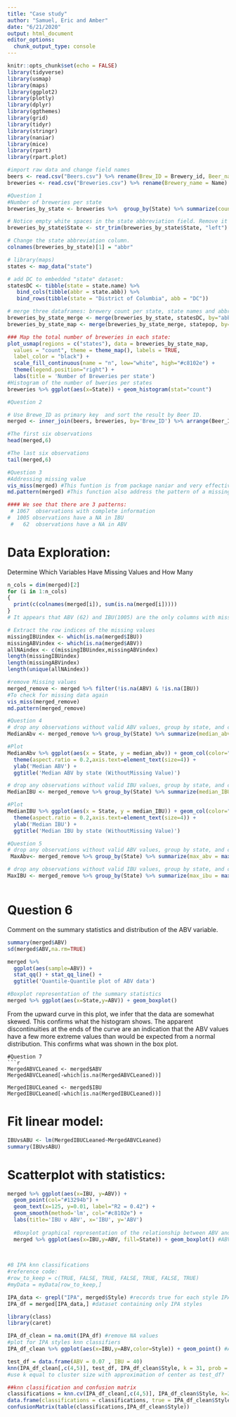 ```yaml
---
title: "Case study"
author: "Samuel, Eric and Amber"
date: "6/21/2020"
output: html_document
editor_options: 
  chunk_output_type: console
---
```


```r
knitr::opts_chunk$set(echo = FALSE)
library(tidyverse)
library(usmap)
library(maps)
library(ggplot2)
library(plotly)
library(dplyr)
library(ggthemes)
library(grid)
library(tidyr)
library(stringr)
library(naniar)
library(mice)
library(rpart)
library(rpart.plot)
```

```r
#import raw data and change field names 
beers <- read.csv("Beers.csv") %>% rename(Brew_ID = Brewery_id, Beer_name = Name)
breweries <- read.csv("Breweries.csv") %>% rename(Brewery_name = Name)

```

```r

#Question 1
#Number of breweries per state
breweries_by_state <- breweries %>%  group_by(State) %>% summarize(count = n())

# Notice empty white spaces in the state abbreviation field. Remove it first:
breweries_by_state$State <- str_trim(breweries_by_state$State, "left")

# Change the state abbreviation column.
colnames(breweries_by_state)[1] = "abbr"

# library(maps)
states <- map_data("state")

# add DC to embedded "state" dataset:
statesDC <- tibble(state = state.name) %>%
   bind_cols(tibble(abbr = state.abb)) %>% 
   bind_rows(tibble(state = "District of Columbia", abb = "DC"))

# merge three dataframes: brewery count per state, state names and abbreviations, and state population data
breweries_by_state_merge <- merge(breweries_by_state, statesDC, by="abbr")
breweries_by_state_map <- merge(breweries_by_state_merge, statepop, by="abbr")

### Map the total number of breweries in each state:
plot_usmap(regions = c("states"), data = breweries_by_state_map,
  values = "count", theme = theme_map(), labels = TRUE,
  label_color = "black") +
  scale_fill_continuous(name = "n", low="white", high="#c8102e") +
  theme(legend.position="right") +
  labs(title = 'Number of Breweries per state')
#Histogram of the number of bweries per states 
breweries %>% ggplot(aes(x=State)) + geom_histogram(stat="count")


```

```r
#Question 2

# Use Brewe_ID as primary key  and sort the result by Beer ID.
merged <- inner_join(beers, breweries, by='Brew_ID') %>% arrange(Beer_ID)

#The first six observations
head(merged,6)

#The last six observations
tail(merged,6)
```

```r
#Question 3
#Addressing missing value
vis_miss(merged) #This funtion is from package naniar and very effective for visualizing missing values
md.pattern(merged) #This function also address the pattern of a missing value, its from the The MICE package (stands for Multiple Imputation by Chained Equations)

#### We see that there are 3 patterns: 
 # 1067  observations with complete information 
#  1005 observations have a NA in IBU
 #   62  observations have a NA in ABV

```

# Data Exploration:
Determine Which Variables Have Missing Values and How Many
```r
n_cols = dim(merged)[2]
for (i in 1:n_cols)
{
  print(c(colnames(merged[i]), sum(is.na(merged[i]))))
}
# It appears that ABV (62) and IBU(1005) are the only columns with missing values.

# Extract the row indices of the missing values
missingIBUindex <- which(is.na(merged$IBU))
missingABVindex <- which(is.na(merged$ABV))
allNAindex <- c(missingIBUindex,missingABVindex)
length(missingIBUindex)
length(missingABVindex)
length(unique(allNAindex)) 

#remove Missing values
merged_remove <- merged %>% filter(!is.na(ABV) & !is.na(IBU))
#To check for missing data again
vis_miss(merged_remove)
md.pattern(merged_remove)
```

```r
#Question 4 
# drop any observations without valid ABV values, group by state, and compute the median
MedianAbv <- merged_remove %>% group_by(State) %>% summarize(median_abv = median(ABV,na.rm=TRUE))

#Plot
MedianAbv %>% ggplot(aes(x = State, y = median_abv)) + geom_col(color="black",fill="red") + 
  theme(aspect.ratio = 0.2,axis.text=element_text(size=4)) +
  ylab('Median ABV') + 
  ggtitle('Median ABV by state (WithoutMissing Value)')
```

```r

# drop any observations without valid IBU values, group by state, and compute the median
MedianIBU <- merged_remove %>% group_by(State) %>% summarize(median_IBU = median(IBU,na.rm=TRUE))

#Plot
MedianIBU %>% ggplot(aes(x = State, y = median_IBU)) + geom_col(color="black",fill="red") + 
  theme(aspect.ratio = 0.2,axis.text=element_text(size=4)) +
  ylab('Median IBU') + 
  ggtitle('Median IBU by state (WithoutMissing Value)')
```

```r
#Question 5
# drop any observations without valid ABV values, group by state, and compute the Max
 MaxAbv<- merged_remove %>% group_by(State) %>% summarize(max_abv = max(ABV,na.rm=FALSE)) %>% arrange(desc(max_abv))

# drop any observations without valid IBU values, group by state, and compute the Max
MaxIBU <- merged_remove %>% group_by(State) %>% summarize(max_ibu = max(IBU,na.rm=TRUE)) %>% arrange(desc(max_ibu))



```

# Question 6
Comment on the summary statistics and distribution of the ABV variable.
```r

summary(merged$ABV)
sd(merged$ABV,na.rm=TRUE)
```

```r
merged %>% 
  ggplot(aes(sample=ABV)) +
  stat_qq() + stat_qq_line() + 
  ggtitle('Quantile-Quantile plot of ABV data')

#Boxplot representation of the summary statistics
merged %>% ggplot(aes(x=State,y=ABV)) + geom_boxplot()
```

From the upward curve in this plot, we infer that the data are somewhat skewed.
This confirms what the histogram shows.  The apparent discontinuities at the
ends of the curve are an indication that the ABV values have a few more extreme
values than would be expected from a normal distribution.  This confirms what
was shown in the box plot.

```
#Question 7
```r
MergedABVCLeaned <- merged$ABV
MergedABVCLeaned[-which(is.na(MergedABVCLeaned))]

MergedIBUCLeaned <- merged$IBU
MergedIBUCLeaned[-which(is.na(MergedIBUCLeaned))]
```
# Fit linear model:
```r
IBUvsABU <- lm(MergedIBUCLeaned~MergedABVCLeaned)
summary(IBUvsABU)
```

# Scatterplot with statistics:
```r
merged %>% ggplot(aes(x=IBU, y=ABV)) +
  geom_point(col="#13294b") +
  geom_text(x=125, y=0.01, label="R2 = 0.42") +
  geom_smooth(method='lm', col="#c8102e") +
  labs(title='IBU v ABV', x='IBU', y='ABV')
  
  #Boxplot graphical representation of the relationship between ABV and IBU
  merged %>% ggplot(aes(x=IBU,y=ABV, fill=State)) + geom_boxplot() #ABV and IBU variance by state
  
  
```

```R
#8 IPA knn classifications
#reference code:
#row_to_keep = c(TRUE, FALSE, TRUE, FALSE, TRUE, FALSE, TRUE)
#myData = myData[row_to_keep,]

IPA_data <- grepl("IPA", merged$Style) #records true for each style IPA
IPA_df = merged[IPA_data,] #dataset containing only IPA styles

library(class)
library(caret)

IPA_df_clean = na.omit(IPA_df) #remove NA values
#plot for IPA styles knn classifiers
IPA_df_clean %>% ggplot(aes(x=IBU,y=ABV,color=Style)) + geom_point() #ABV and IBU variance by state

test_df = data.frame(ABV = 0.07 , IBU = 40)
knn(IPA_df_clean[,c(4,5)], test_df, IPA_df_clean$Style, k = 31, prob = TRUE)
#use k equal to cluster size with approximation of center as test_df?

##knn classification and confusion matrix
classifications = knn.cv(IPA_df_clean[,c(4,5)], IPA_df_clean$Style, k=21)
data.frame(classifications = classifications, true = IPA_df_clean$Style)
confusionMatrix(table(classifications,IPA_df_clean$Style))
```